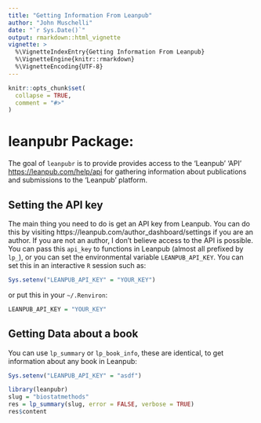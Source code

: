 ```yaml
---
title: "Getting Information From Leanpub"
author: "John Muschelli"
date: "`r Sys.Date()`"
output: rmarkdown::html_vignette
vignette: >
  %\VignetteIndexEntry{Getting Information From Leanpub}
  %\VignetteEngine{knitr::rmarkdown}
  %\VignetteEncoding{UTF-8}
---
```


```r
knitr::opts_chunk$set(
  collapse = TRUE,
  comment = "#>"
)
```


# leanpubr Package: 
The goal of `leanpubr` is to provide provides access to the 'Leanpub' 'API' <https://leanpub.com/help/api> for gathering information about publications and submissions to the 'Leanpub' platform.

## Setting the API key
The main thing you need to do is get an API key from Leanpub.  You can do this by visiting https://leanpub.com/author_dashboard/settings if you are an author.  If you are not an author, I don't believe access to the API is possible.  You can pass this `api_key` to functions in Leanpub (almost all prefixed by `lp_`), or you can set the environmental variable `LEANPUB_API_KEY`.  You can set this in an interactive `R` session such as:

```r
Sys.setenv("LEANPUB_API_KEY" = "YOUR_KEY")
```

or put this in your `~/.Renviron`:

```r
LEANPUB_API_KEY = "YOUR_KEY"
```

## Getting Data about a book

You can use `lp_summary` or `lp_book_info`, these are identical, to get information about any book in Leanpub:

```r
Sys.setenv("LEANPUB_API_KEY" = "asdf")
```

```r
library(leanpubr)
slug = "biostatmethods"
res = lp_summary(slug, error = FALSE, verbose = TRUE)
res$content
```
